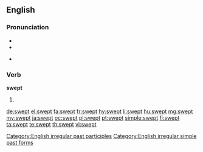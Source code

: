 ==English==

===Pronunciation===
* {{IPA|/ˈswɛpt/|lang=en}}
* {{audio|en-us-swept.ogg|Audio (US)|lang=en}}

* {{rhymes|ɛpt|lang=en}}

===Verb===
'''swept'''

# {{en-past of|sweep}}

[[Category:English irregular past participles]]
[[Category:English irregular simple past forms]]

[[de:swept]]
[[el:swept]]
[[fa:swept]]
[[fr:swept]]
[[hy:swept]]
[[li:swept]]
[[hu:swept]]
[[mg:swept]]
[[my:swept]]
[[ja:swept]]
[[oc:swept]]
[[pl:swept]]
[[pt:swept]]
[[simple:swept]]
[[fi:swept]]
[[ta:swept]]
[[te:swept]]
[[th:swept]]
[[vi:swept]]